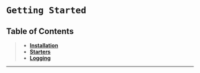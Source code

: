 
# `Getting Started`

## Table of Contents
> - **[Installation](#installation)**
> - **[Starters](#starters)**
> - **[Logging](#logging)**

<hr/>
<Installation />
<Starters />
<Logging />
